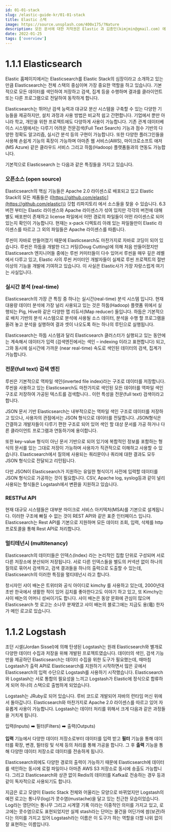 ```yaml
---
id: 01-01-stack
slug: /elastic-guide-kr/01-01-stack
title: Elastic 스택
image: https://source.unsplash.com/400x175/?Nature
description: 모든 문서에 대한 저작권은 Elastic 과 김종민(kimjmin@gmail.com) 에게 있으며 허가되지 않은 무단 복제나 배포 및 출판을 금지합니다. 본 문서의 내용 및 포함된 자료를 인용하고자 하는 경우 출처를 명시하고 게재된 주소를 김종민(kimjmin@gmail.com)에게 알려주시기 바랍니다.
date: 2022-01-25
tags: ['overview']
---
```


# 1.1.1 Elasticsearch

Elastic 홈페이지에서는 Elasticsearch를 Elastic Stack의 심장이라고 소개하고 있는 만큼 Elasticsearch는 전체 스택의 중심이며 가장 중요한 역할을 하고 있습니다. 기본적으로 모든 데이터를 색인하여 저장하고 검색, 집계 등을 수행하며 결과를 클라이언트 또는 다른 프로그램으로 전달하여 동작하게 합니다.

Elasticsearch는 뛰어난 검색 능력과 대규모 분산 시스템을 구축할 수 있는 다양한 기능들을 제공하지만, 설치 과정과 사용 방법은 비교적 쉽고 간편합니다. 기업에서 뿐만 아니라 학교, 개인을 위한 프로젝트에도 다양하게 사용이 가능합니다. 기존 관계 데이터베이스 시스템에서는 다루기 어려운 전문검색\(Full Text Search\) 기능과 점수 기반의 다양한 정확도 알고리즘, 실시간 분석 등의 구현이 가능합니다. 또한 다양한 플러그인들을 사용해 손쉽게 기능의 혹장이 가능하며 아마존 웹 서비스\(AWS\), 마이크로소프트 애저\(MS Azure\) 같은 클라우드 서비스 그리고 하둡\(Hadoop\) 플랫폼들과의 연동도 가능합니다.

기본적으로 Elasticsearch 는 다음과 같은 특징들을 가지고 있습니다.

### 오픈소스 \(open source\)

Elasticsearch의 핵심 기능들은 Apache 2.0 라이센스로 배포되고 있고 Elastic Stack의 모든 제품들은 \([https://github.com/elastic](https://github.com/elastic)\) 깃헙 리파지토리 에서 소스들을 찾을 수 있습니다. 6.3 버전 부터는 Elastic 라이센스와 Apache 라이센스가 섞여 있지만 각각의 버전에 대해 별도 배포판이 존재하고 license 파일에서 어떤 경로의 파일들이 어떤 라이센스로 되어 있는지 확인이 가능합니다. 현재는 x-pack 디렉토리 아래 있는 파일들만이 Elastic 라이센스를 따르고 그 외의 파일들은 Apache 라이센스를 따릅니다.

루씬이 자바로 만들어졌기 때문에 Elasticsearch도 마찬가지로 자바로 코딩이 되어 있습니다. 루씬은 하둡을 개발한 더그 커팅\(Doug Cutting\)에 의해 처음 만들어졌지만 Elasticsearch 엔지니어들 중에는 루씬 커미터들이 다수 있어서 루씬을 매우 깊은 레벨에서 다루고 있고, Elastic 사의 루씬 커미터인 개발자들이 실제로 루씬 프로젝트의 절반 이상의 기능을 개발에 기여하고 있습니다. 이 사실은 Elastic사가 가장 자랑스럽게 여기는 사실입니다.

### 실시간 분석 \(real-time\)

Elasticsearch의 가장 큰 특징 중 하나는 실시간\(real-time\) 분석 시스템 입니다. 현재 대용량 데이터 분석에 가장 널리 사용되고 있는 것은 하둡\(Hadoop\) 플랫폼 위에서 실행되는 Pig, Hive와 같은 다양한 맵 리듀서\(Map reducer\) 들입니다. 하둡은 기본적으로 배치 기반의 분석 시스템으로 분석에 사용될 소스 데이터, 분석을 수행 할 프로그램을 올려 놓고 분석을 실행하여 결과 셋이 나오도록 하는 하나의 루틴으로 실행됩니다.

  Elasticsearch는 하둡 시스템과 달리 Elasticsearch 클러스터가 실행되고 있는 동안에는 계속해서 데이터가 입력 \(검색엔진에서는 색인 – indexing 이라고 표현합니다\) 되고, 그와 동시에 실시간에 가까운 \(near real-time\) 속도로 색인된 데이터의 검색, 집계가 가능합니다.

### 전문\(full text\) 검색 엔진

루씬은 기본적으로 역파일 색인\(inverted file index\)라는 구조로 데이터를 저장합니다. 루씬을 사용하고 있는 Elasticsearch도 마찬가지로 색인된 모든 데이터를 역파일 색인 구조로 저장하여 가공된 텍스트를 검색합니다.. 이런 특성을 전문\(full text\) 검색이라고 합니다.

JSON 문서 기반 Elasticsearch는 내부적으로는 역파일 색인 구조로 데이터를 저장하고 있으나, 사용자의 관점에서는 JSON 형식으로 데이터를 전달합니다. JSON형식은 간결하고 개발자들이 다루기 편한 구조로 되어 있어 색인 할 대상 문서를 가공 하거나 다른 클라이언트 프로그램과 연동하기에 용이합니다.

또한 key-value 형식이 아닌 문서 기반으로 되어 있기에 복합적인 정보를 포함하는 형식의 문서를 있는 그대로 저장이 가능하며 사용자가 직관적으로 이해하고 사용할 수 있습니다. Elasticsearch에서 질의에 사용되는 쿼리문이나 쿼리에 대한 결과도 모두 JSON 형식으로 전달되고 리턴됩니다.

다만 JSON이 Elasticsearch가 지원하는 유일한 형식이기 사전에 입력할 데이터를 JSON 형식으로 가공하는 것이 필요합니다. CSV, Apache log, syslog등과 같이 널리 사용되는 형식들은 Logstash에서 변환을 지원하고 있습니다.

### RESTFul API

현재 대규모 시스템들은 대부분 마이크로 서비스 아키텍처\(MSA\)를 기본으로 설계됩니다. 이러한 구조에 빠질 수 없는 것이 REST API와 같은 표준 인터페이스 입니다. Elasticsearch는 Rest API를 기본으로 지원하며 모든 데이터 조회, 입력, 삭제를 http 프로토콜을 통해 Rest API로 처리합니다.

### 멀티테넌시 \(multitenancy\) 

Elasticsearch의 데이터들은 인덱스\(Index\) 라는 논리적인 집합 단위로 구성되며 서로 다른 저장소에 분산되어 저장됩니다. 서로 다른 인덱스들을 별도의 커넥션 없이 하나의 질의로 묶어서 검색하고, 검색 결과들을 하나의 출력으로 도출할 수 있는데, Elasticsearch의 이러한 특징을 멀티테넌시 라고 합니다.

창시자인 샤이 배논은 트위터와 공식 아이디로 kimchy 를 사용하고 있는데, 2000년대 초반 한국에서 생활한 적이 있어 김치를 좋아한다고도 이야기 하고 있고, 또 Kimchy는 샤이 배논의 어머니 성씨이기도 합니다. 샤이 배논은 동양 문화에 관심이 많으며 Elasticsearch 첫 로고는 소나무 분재였고 샤이 배논의 블로그에는 지금도 용\(竜\) 한자가 메인 로고로 있습니다.


# 1.1.2 Logstash

조던 시셀\(Jordan Sissel\)에 의해 탄생된 Logstash는 원래 Elasticsearch와 별개로 다양한 데이터 수집과 저장을 위해 개발된 프로젝트였습니다. 데이터의 색인, 검색 기능만을 제공하던 Elasticsearch는 데이터 수집을 위한 도구가 필요했는데, 때마침 Logstash가 출력 API로 Elasticsearch를 지원하기 시작하면서 많은 곳에서 Elasticsearch의 입력 수단으로 Logstash를 사용하기 시작했습니다. Elasticsearch와 Logstash는 서로 통합의 필요성을 느끼고 Logstash가 Elastic에 정식으로 합류하게 되어 하나의 스택으로 출범하게 되었습니다. 

Logstash는 JRuby로 되어 있습니다. 루비 코드로 개발되어 자바의 런타임 머신 위에서 돌아갑니다. Elasticsearch와 마찬가지로 Apache 2.0 라이센스를 따르고 있어 자유롭게 사용이 가능합니다. Logstash는 데이터 처리를 위해서 크게 다음과 같은 과정들을 거치게 됩니다.

입력\(Inputs\)  ➡️  필터\(Filters\)  ➡️  출력\(Outputs\)

**입력** 기능에서 다양한 데이터 저장소로부터 데이터를 입력 받고 **필터** 기능을 통해 데이터를 확장, 변경, 필터링 및 삭제 등의 처리를 통해 가공을 합니다. 그 후 **출력** 기능을 통해 다양한 데이터 저장소로 데이터를 전송하게 됩니다. 

Elasticsearch외에도 다양한 경로의 출력이 가능하기 때문에 Elasticsearch에 데이터를 색인하는 동시에 로컬 파일이나 아마존 AWS S3 저장소로 동시에 송출도 가능합니다. 그리고 Elasticsearch와 상관 없이 Redis의 데이터를 Kafka로 전송하는 경우 등과 같이 독자적으로 사용되기도 합니다.

지금은 로고 모양이 Elastic Stack 전체와 어울리는 모양으로 바뀌었지만 Logstash의 예전 로고는 통나무\(log\)가 콧수염\(mustache\)을 달고 있는 친근한 모습이었습니다. Log라는 영단어는 통나무 그리고 시계열 기록 이라는 이중적인 의미를 가지고 있고, 로고에는 콧수염으로도 표현되었지만 실제 stash라는 단어는 물건을 어딘가에 쌈\(보관\)하다는 의미를 가지고 있어 Logstash라는 이름은 이 도구가 하는 역할을 더할 나위 없이 잘 표현하는 이름입니다.
